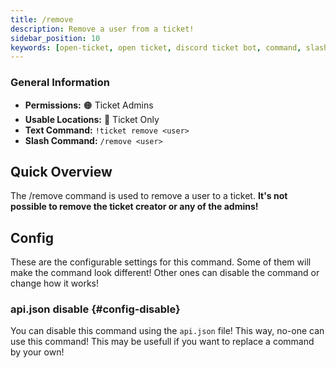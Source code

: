 ```yaml
---
title: /remove
description: Remove a user from a ticket!
sidebar_position: 10
keywords: [open-ticket, open ticket, discord ticket bot, command, slash command, remove]
---
```


### General Information
- **Permissions:** 🟠 Ticket Admins
- **Usable Locations:** 🔴 Ticket Only
- **Text Command:** `!ticket remove <user>`
- **Slash Command:** `/remove <user>`

## Quick Overview
The /remove command is used to remove a user to a ticket.
**It's not possible to remove the ticket creator or any of the admins!**

<GoodImage src="/img/docs-v3/commands/remove.png" size="50%"></GoodImage>

## Config
These are the <InlineLink url="docs/config/main" isdoc="true">configurable settings</InlineLink> for this command.
Some of them will make the command look different!
Other ones can disable the command or change how it works!

### <InlineLink url="docs/config/api" isdoc="true"><LabelText color="red">api.json</LabelText></InlineLink> disable \{#config-disable}
You can disable this command using the `api.json` file! This way, no-one can use this command!
This may be usefull if you want to replace a command by your own!